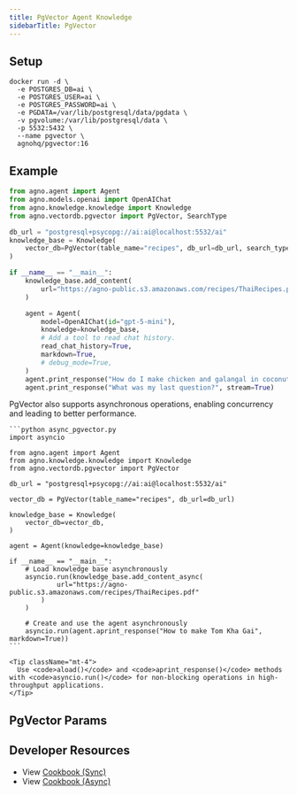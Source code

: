 ```yaml
---
title: PgVector Agent Knowledge
sidebarTitle: PgVector
---
```


## Setup

```shell
docker run -d \
  -e POSTGRES_DB=ai \
  -e POSTGRES_USER=ai \
  -e POSTGRES_PASSWORD=ai \
  -e PGDATA=/var/lib/postgresql/data/pgdata \
  -v pgvolume:/var/lib/postgresql/data \
  -p 5532:5432 \
  --name pgvector \
  agnohq/pgvector:16
```

## Example

```python agent_with_knowledge.py
from agno.agent import Agent
from agno.models.openai import OpenAIChat
from agno.knowledge.knowledge import Knowledge
from agno.vectordb.pgvector import PgVector, SearchType

db_url = "postgresql+psycopg://ai:ai@localhost:5532/ai"
knowledge_base = Knowledge(
    vector_db=PgVector(table_name="recipes", db_url=db_url, search_type=SearchType.hybrid),
)

if __name__ == "__main__":
    knowledge_base.add_content(
        url="https://agno-public.s3.amazonaws.com/recipes/ThaiRecipes.pdf"
    )

    agent = Agent(
        model=OpenAIChat(id="gpt-5-mini"),
        knowledge=knowledge_base,
        # Add a tool to read chat history.
        read_chat_history=True,
        markdown=True,
        # debug_mode=True,
    )
    agent.print_response("How do I make chicken and galangal in coconut milk soup", stream=True)
    agent.print_response("What was my last question?", stream=True)
```

<Card title="Async Support ⚡">
  <div className="mt-2">
    <p>
      PgVector also supports asynchronous operations, enabling concurrency and leading to better performance.
    </p>
    
    ```python async_pgvector.py
    import asyncio

    from agno.agent import Agent
    from agno.knowledge.knowledge import Knowledge
    from agno.vectordb.pgvector import PgVector

    db_url = "postgresql+psycopg://ai:ai@localhost:5532/ai"

    vector_db = PgVector(table_name="recipes", db_url=db_url)

    knowledge_base = Knowledge(
        vector_db=vector_db,
    )

    agent = Agent(knowledge=knowledge_base)

    if __name__ == "__main__":
        # Load knowledge base asynchronously
        asyncio.run(knowledge_base.add_content_async(
                url="https://agno-public.s3.amazonaws.com/recipes/ThaiRecipes.pdf"
            )
        )

        # Create and use the agent asynchronously
        asyncio.run(agent.aprint_response("How to make Tom Kha Gai", markdown=True))
    ```
    
    <Tip className="mt-4">
      Use <code>aload()</code> and <code>aprint_response()</code> methods with <code>asyncio.run()</code> for non-blocking operations in high-throughput applications.
    </Tip>
  </div>
</Card>

## PgVector Params

<Snippet file="vectordb_pgvector_params.mdx" />

## Developer Resources

- View [Cookbook (Sync)](https://github.com/agno-agi/agno/blob/main/cookbook/knowledge/vector_db/pgvector/pgvector_db.py)
- View [Cookbook (Async)](https://github.com/agno-agi/agno/blob/main/cookbook/knowledge/vector_db/pgvector/async_pg_vector.py)
